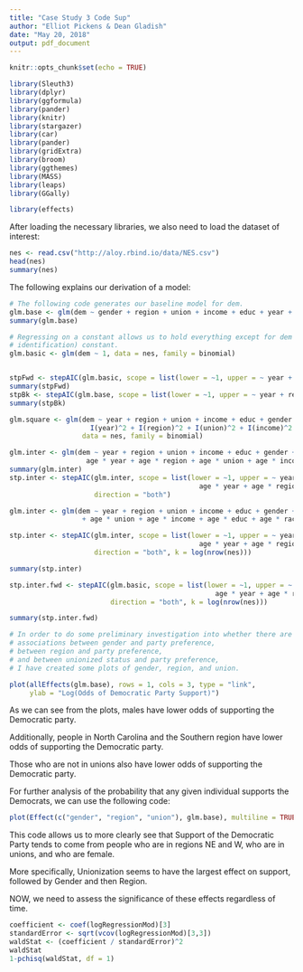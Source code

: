 ```yaml
---
title: "Case Study 3 Code Sup"
author: "Elliot Pickens & Dean Gladish"
date: "May 20, 2018"
output: pdf_document
---
```


```r
knitr::opts_chunk$set(echo = TRUE)
```

```r
library(Sleuth3)
library(dplyr)
library(ggformula)
library(pander)
library(knitr)
library(stargazer)
library(car)
library(pander)
library(gridExtra)
library(broom)
library(ggthemes)
library(MASS)
library(leaps)
library(GGally)

library(effects)
```

After loading the necessary libraries, we also need to load the dataset of interest:  

```r
nes <- read.csv("http://aloy.rbind.io/data/NES.csv")
head(nes)
summary(nes)

```

The following explains our derivation of a model:  

```r
# The following code generates our baseline model for dem.  
glm.base <- glm(dem ~ gender + region + union + income + educ + year + race + age, data = nes, family = binomial)
summary(glm.base)

# Regressing on a constant allows us to hold everything except for dem (party 
# identification) constant.  
glm.basic <- glm(dem ~ 1, data = nes, family = binomial)


stpFwd <- stepAIC(glm.basic, scope = list(lower = ~1, upper = ~ year + region + union + income + educ + gender + race + age), direction = "both")
summary(stpFwd)
stpBk <- stepAIC(glm.base, scope = list(lower = ~1, upper = ~ year + region + union + income + educ + gender + race + age), direction = "both")
summary(stpBk)

glm.square <- glm(dem ~ year + region + union + income + educ + gender + race + age + 
                    I(year)^2 + I(region)^2 + I(union)^2 + I(income)^2 + I(educ)^2 + I(gender)^2 + I(race)^2 + I(age)^2, 
                  data = nes, family = binomial)

glm.inter <- glm(dem ~ year + region + union + income + educ + gender + race + age + 
                   age * year + age * region + age * union + age * income + age * educ + age * gender + age * race, data = nes, family = binomial)
summary(glm.inter)
stp.inter <- stepAIC(glm.inter, scope = list(lower = ~1, upper = ~ year + region + union + income + educ + gender + race + age + 
                                               age * year + age * region + age * union + age * income + age * educ + age * gender + age * race),
                     direction = "both")

glm.inter <- glm(dem ~ year + region + union + income + educ + gender + race + age + 
                  + age * union + age * income + age * educ + age * race, data = nes, family = binomial)

stp.inter <- stepAIC(glm.inter, scope = list(lower = ~1, upper = ~ year + region + union + income + educ + gender + race + age + 
                                               age * year + age * region + age * union + age * income + age * educ + age * gender + age * race),
                     direction = "both", k = log(nrow(nes)))

summary(stp.inter)

stp.inter.fwd <- stepAIC(glm.basic, scope = list(lower = ~1, upper = ~ year + region + union + income + educ + gender + race + age + 
                                                   age * year + age * region + age * union + age * income + age * educ + age * gender + age * race),
                         direction = "both", k = log(nrow(nes)))

summary(stp.inter.fwd)

```



```r

# In order to do some preliminary investigation into whether there are 
# associations between gender and party preference, 
# between region and party preference, 
# and between unionized status and party preference, 
# I have created some plots of gender, region, and union.  

plot(allEffects(glm.base), rows = 1, cols = 3, type = "link", 
     ylab = "Log(Odds of Democratic Party Support)")

```

As we can see from the plots, males have lower odds of supporting the Democratic party.  

Additionally, people in North Carolina and the Southern region have lower odds of supporting the Democratic party.  

Those who are not in unions also have lower odds of supporting the Democratic party.  

For further analysis of the probability that any given individual supports the Democrats, we can use the following code:  

```r
plot(Effect(c("gender", "region", "union"), glm.base), multiline = TRUE, type = "response", ylab = "Probability(Democrat)")
```

This code allows us to more clearly see that Support of the Democratic Party tends to come from people who are in regions NE and W, who are in unions, and who are female.  

More specifically, Unionization seems to have the largest effect on support, followed by Gender and then Region.  

NOW, we need to assess the significance of these effects regardless of time.  

```r
coefficient <- coef(logRegressionMod)[3]
standardError <- sqrt(vcov(logRegressionMod)[3,3])
waldStat <- (coefficient / standardError)^2
waldStat
1-pchisq(waldStat, df = 1)  
```









